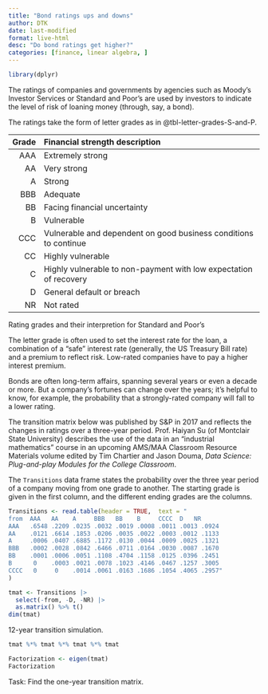 ```yaml
---
title: "Bond ratings ups and downs"
author: DTK
date: last-modified
format: live-html
desc: "Do bond ratings get higher?"
categories: [finance, linear algebra, ]
---
```


```r
library(dplyr)
```

The ratings of companies and governments by agencies such as Moody's Investor Services or  Standard and Poor's are used by investors to indicate the level of risk of loaning money (through, say, a bond).

The ratings take the form of letter grades as in @tbl-letter-grades-S-and-P.

::: {#tbl-letter-grades-S-and-P}
Grade | Financial strength description
-----:|:-------------------------
AAA | Extremely strong
AA | Very strong
A | Strong
BBB | Adequate
BB | Facing financial uncertainty
B | Vulnerable
CCC | Vulnerable and dependent on good business conditions to continue
CC | Highly vulnerable
C | Highly vulnerable to non-payment with low expectation of recovery
D | General default or breach
NR | Not rated

Rating grades and their interpretion for Standard and Poor's
:::

The letter grade is often used to set the interest rate for the loan, a combination of a "safe" interest rate (generally, the US Treasury Bill rate) and a premium to reflect risk. Low-rated companies have to pay a higher interest premium.

Bonds are often long-term affairs, spanning several years or even a decade or more. But a company's fortunes can change over the years; it's helpful to know, for example, the probability that a strongly-rated company will fall to a lower rating.

The transition matrix below was published by S&P in 2017 and reflects the changes in ratings over a three-year period. Prof. Haiyan Su (of Montclair State University) describes the use of the data in an "industrial mathematics" course in an upcoming AMS/MAA Classroom Resource Materials volume edited by Tim Chartier and Jason Douma, *Data Science: Plug-and-play Modules for the College Classroom*.

The `Transitions` data frame states the probability over the three year period of a company moving from one grade to another. The starting grade is given in the first column, and the different ending grades are the columns. 




```r
Transitions <- read.table(header = TRUE,  text = "
from  AAA   AA    A     BBB   BB    B     CCCC  D   NR 
AAA   .6548 .2209 .0235 .0032 .0019 .0008 .0011 .0013 .0924 
AA    .0121 .6614 .1853 .0206 .0035 .0022 .0003 .0012 .1133 
A     .0006 .0407 .6885 .1172 .0130 .0044 .0009 .0025 .1321
BBB   .0002 .0028 .0842 .6466 .0711 .0164 .0030 .0087 .1670 
BB    .0001 .0006 .0051 .1108 .4704 .1158 .0125 .0396 .2451 
B      0    .0003 .0021 .0078 .1023 .4146 .0467 .1257 .3005
CCCC   0     0    .0014 .0061 .0163 .1686 .1054 .4065 .2957"
)
```

```r
tmat <- Transitions |> 
  select(-from, -D, -NR) |>
  as.matrix() %>% t()
dim(tmat)
```

12-year transition simulation.
```r
tmat %*% tmat %*% tmat %*% tmat
```

```r
Factorization <- eigen(tmat)
Factorization
```


Task: Find the one-year transition matrix.
